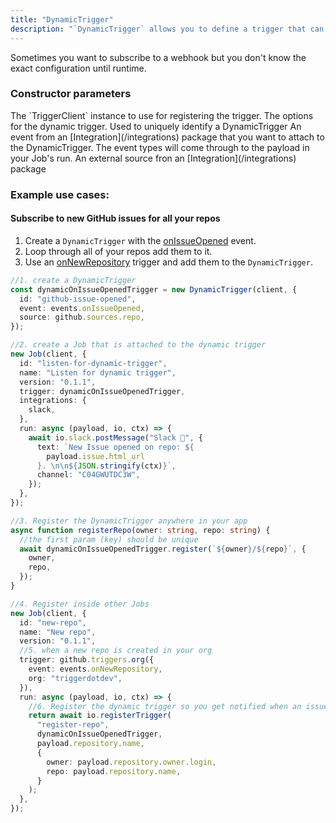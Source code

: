 ```yaml
---
title: "DynamicTrigger"
description: "`DynamicTrigger` allows you to define a trigger that can be configured dynamically at runtime."
---
```


Sometimes you want to subscribe to a webhook but you don't know the exact configuration until runtime.

### Constructor parameters

<ResponseField name="client" type="TriggerClient" required>
  The `TriggerClient` instance to use for registering the trigger.
</ResponseField>
<ResponseField name="options" type="DynamicTriggerOptions" required>
  The options for the dynamic trigger.
  <Expandable title="options" defaultOpen>
    <ResponseField name="id" type="string" required>
      Used to uniquely identify a DynamicTrigger
    </ResponseField>
    <ResponseField name="event" type="event" required>
      An event from an [Integration](/integrations) package that you want to
      attach to the DynamicTrigger. The event types will come through to the
      payload in your Job's run.
    </ResponseField>
    <ResponseField name="source" type="source" required>
      An external source fron an [Integration](/integrations) package
    </ResponseField>
  </Expandable>
</ResponseField>

### Example use cases:

#### Subscribe to new GitHub issues for all your repos

1. Create a `DynamicTrigger` with the [onIssueOpened](/integrations/apis/github-triggers) event.
2. Loop through all of your repos add them to it.
3. Use an [onNewRepository](/integrations/apis/github-triggers) trigger and add them to the `DynamicTrigger`.

<RequestExample>

```typescript DynamicTrigger
//1. create a DynamicTrigger
const dynamicOnIssueOpenedTrigger = new DynamicTrigger(client, {
  id: "github-issue-opened",
  event: events.onIssueOpened,
  source: github.sources.repo,
});

//2. create a Job that is attached to the dynamic trigger
new Job(client, {
  id: "listen-for-dynamic-trigger",
  name: "Listen for dynamic trigger",
  version: "0.1.1",
  trigger: dynamicOnIssueOpenedTrigger,
  integrations: {
    slack,
  },
  run: async (payload, io, ctx) => {
    await io.slack.postMessage("Slack 📝", {
      text: `New Issue opened on repo: ${
        payload.issue.html_url
      }. \n\n${JSON.stringify(ctx)}`,
      channel: "C04GWUTDC3W",
    });
  },
});

//3. Register the DynamicTrigger anywhere in your app
async function registerRepo(owner: string, repo: string) {
  //the first param (key) should be unique
  await dynamicOnIssueOpenedTrigger.register(`${owner}/${repo}`, {
    owner,
    repo,
  });
}

//4. Register inside other Jobs
new Job(client, {
  id: "new-repo",
  name: "New repo",
  version: "0.1.1",
  //5. when a new repo is created in your org
  trigger: github.triggers.org({
    event: events.onNewRepository,
    org: "triggerdotdev",
  }),
  run: async (payload, io, ctx) => {
    //6. Register the dynamic trigger so you get notified when an issue is opened
    return await io.registerTrigger(
      "register-repo",
      dynamicOnIssueOpenedTrigger,
      payload.repository.name,
      {
        owner: payload.repository.owner.login,
        repo: payload.repository.name,
      }
    );
  },
});
```

</RequestExample>

